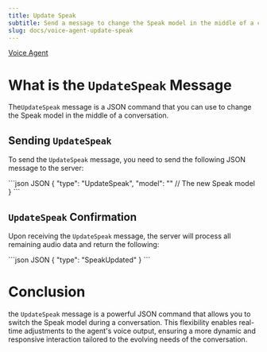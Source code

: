 ```yaml
---
title: Update Speak
subtitle: Send a message to change the Speak model in the middle of a conversation.
slug: docs/voice-agent-update-speak
---
```



[Voice Agent](/docs/voice-agent)

# What is the `UpdateSpeak` Message

The`UpdateSpeak` message is a JSON command that you can use to change the Speak model in the middle of a conversation.

## Sending `UpdateSpeak`

To send the `UpdateSpeak` message, you need to send the following JSON message to the server:

<CodeGroup>
  ```json JSON
  {
    "type": "UpdateSpeak",
    "model": "" // The new Speak model  
  }
  ```
</CodeGroup>

## `UpdateSpeak` Confirmation

Upon receiving the `UpdateSpeak` message, the server will process all remaining audio data and return the following:

<CodeGroup>
  ```json JSON
  {
      "type": "SpeakUpdated"
  }
  ```
</CodeGroup>

# Conclusion

the `UpdateSpeak` message is a powerful JSON command that allows you to switch the Speak model during a conversation. This flexibility enables real-time adjustments to the agent's voice output, ensuring a more dynamic and responsive interaction tailored to the evolving needs of the conversation.
